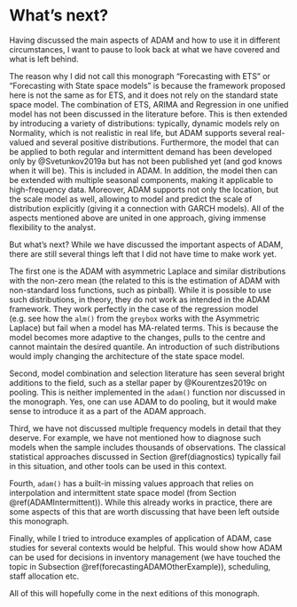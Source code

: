 # What's next? {#conclusions}
Having discussed the main aspects of ADAM and how to use it in different circumstances, I want to pause to look back at what we have covered and what is left behind.

The reason why I did not call this monograph "Forecasting with ETS" or "Forecasting with State space models" is because the framework proposed here is not the same as for ETS, and it does not rely on the standard state space model. The combination of ETS, ARIMA and Regression in one unified model has not been discussed in the literature before. This is then extended by introducing a variety of distributions: typically, dynamic models rely on Normality, which is not realistic in real life, but ADAM supports several real-valued and several positive distributions. Furthermore, the model that can be applied to both regular and intermittent demand has been developed only by @Svetunkov2019a but has not been published yet (and god knows when it will be). This is included in ADAM. In addition, the model then can be extended with multiple seasonal components, making it applicable to high-frequency data. Moreover, ADAM supports not only the location, but the scale model as well, allowing to model and predict the scale of distribution explicitly (giving it a connection with GARCH models). All of the aspects mentioned above are united in one approach, giving immense flexibility to the analyst.

But what's next? While we have discussed the important aspects of ADAM, there are still several things left that I did not have time to make work yet.

The first one is the ADAM with asymmetric Laplace and similar distributions with the non-zero mean (the related to this is the estimation of ADAM with non-standard loss functions, such as pinball). While it is possible to use such distributions, in theory, they do not work as intended in the ADAM framework. They work perfectly in the case of the regression model (e.g. see how the `alm()` from the `greybox` works with the Asymmetric Laplace) but fail when a model has MA-related terms. This is because the model becomes more adaptive to the changes, pulls to the centre and cannot maintain the desired quantile. An introduction of such distributions would imply changing the architecture of the state space model.

Second, model combination and selection literature has seen several bright additions to the field, such as a stellar paper by @Kourentzes2019c on pooling. This is neither implemented in the `adam()` function nor discussed in the monograph. Yes, one can use ADAM to do pooling, but it would make sense to introduce it as a part of the ADAM approach.

Third, we have not discussed multiple frequency models in detail that they deserve. For example, we have not mentioned how to diagnose such models when the sample includes thousands of observations. The classical statistical approaches discussed in Section \@ref(diagnostics) typically fail in this situation, and other tools can be used in this context.

Fourth, `adam()` has a built-in missing values approach that relies on interpolation and intermittent state space model (from Section \@ref(ADAMIntermittent)). While this already works in practice, there are some aspects of this that are worth discussing that have been left outside this monograph.

Finally, while I tried to introduce examples of application of ADAM, case studies for several contexts would be helpful. This would show how ADAM can be used for decisions in inventory management (we have touched the topic in Subsection \@ref(forecastingADAMOtherExample)), scheduling, staff allocation etc.

All of this will hopefully come in the next editions of this monograph.
